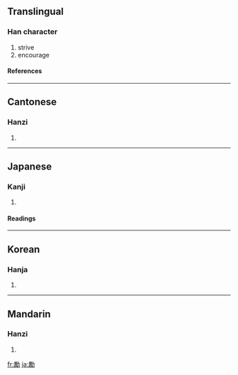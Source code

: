 {{see|劢|励}}

==Translingual==
===Han character===
{{Han char|rn=19|rad=力|as=15|sn=17|four=7422<sub>7</sub>|canj=一月大尸 (MBKS)}}
# strive
# encourage
====References====
{{Han ref|kx=0149.440|dkj=02472|dj=0338.100|hdz=10381.170|uh=52F5|ud=21237|bh=C079|bd=49273}}
----
==Cantonese==
===Hanzi===
{{yue-hanzi|jyut=|y=lai6}}
# {{defn|Cantonese}}
----
==Japanese==
===Kanji===
{{ja-kanji|grade=|rs=力15}}
# {{defn|Japanese}} 
====Readings====
{{ja-readings|on=[[れい]] (rei)|kun=[[はげむ]] (hagemu)}}
----
==Korean==
===Hanja===
{{ko-hanja|hangeul=려|rv=ryeo|mr=ryŏ}}
# {{defn|Korean}}
----
==Mandarin==
===Hanzi===
{{cmn-hanzi|sim=励|pin=[[lì]] ([[li4]])|wg=li<sup>4</sup>}}
# {{defn|Mandarin}}

[[fr:勵]]
[[ja:勵]]